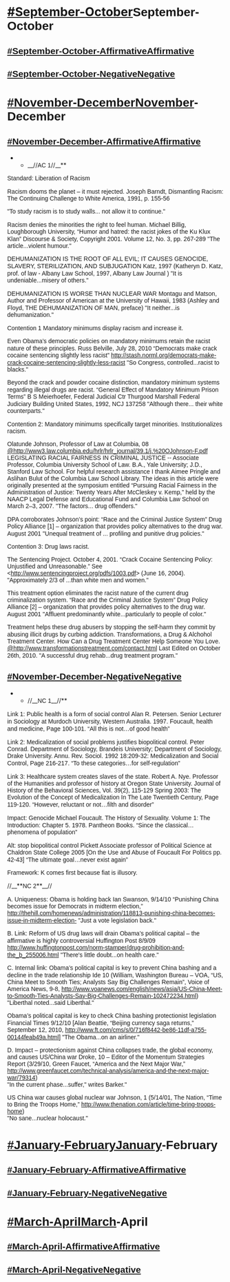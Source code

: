 =[[#September-October]]<span style="font-family: Arial,Helvetica,sans-serif;">September-October</span>= 
==<span style="font-family: Arial,Helvetica,sans-serif;">[[#September-October-Affirmative]]Affirmative</span>== 
==<span style="font-family: Arial,Helvetica,sans-serif;">[[#September-October-Negative]]Negative</span>== 

=<span style="font-family: Arial,Helvetica,sans-serif;">[[#November-December]]November-December</span>= 
==<span style="font-family: Arial,Helvetica,sans-serif;">[[#November-December-Affirmative]]Affirmative</span>== 
**__//<span style="font-family: Arial,Helvetica,sans-serif;">AC 1</span>//__**
<span style="font-family: Arial,Helvetica,sans-serif;">Standard: Liberation of Racism</span>

<span style="font-family: Arial,Helvetica,sans-serif;">Racism dooms the planet – it must rejected.</span>
<span style="font-family: Arial,Helvetica,sans-serif;">Joseph Barndt, Dismantling Racism: The Continuing Challenge to White America, 1991, p. 155-56</span>

<span style="font-family: Arial,Helvetica,sans-serif;">"To study racism is to study walls... not allow it to continue."</span>

<span style="font-family: Arial,Helvetica,sans-serif;">Racism denies the minorities the right to feel human.</span>
<span style="font-family: Arial,Helvetica,sans-serif;">Michael Billig, Loughborough University, “Humor and hatred: the racist jokes of the Ku Klux Klan” Discourse & Society, Copyright 2001. Volume 12, No. 3, pp. 267-289</span>
<span style="font-family: Arial,Helvetica,sans-serif;">"The article...violent humour."</span>

<span style="font-family: Arial,Helvetica,sans-serif;">DEHUMANIZATION IS THE ROOT OF ALL EVIL; IT CAUSES GENOCIDE, SLAVERY, STERILIZATION, AND SUBJUGATION</span>
<span style="font-family: Arial,Helvetica,sans-serif;"> Katz, 1997 (Katheryn D. Katz, prof. of law - Albany Law School, 1997, Albany Law Journal )</span>
<span style="font-family: Arial,Helvetica,sans-serif;"> "It is undeniable...misery of others."</span>

<span style="font-family: Arial,Helvetica,sans-serif;">DEHUMANIZATION IS WORSE THAN NUCLEAR WAR</span>
<span style="font-family: Arial,Helvetica,sans-serif;"> Montagu and Matson, Author and Professor of American at the University of Hawaii, 1983 (Ashley and Floyd, THE DEHUMANIZATION OF MAN, preface)</span>
<span style="font-family: Arial,Helvetica,sans-serif;"> "It neither...is dehumanization."</span>

<span style="font-family: Arial,Helvetica,sans-serif;">Contention 1</span>
<span style="font-family: Arial,Helvetica,sans-serif;">Mandatory minimums display racism and increase it.</span>

<span style="font-family: Arial,Helvetica,sans-serif;">Even Obama’s democratic policies on mandatory minimums retain the racist nature of these principles.</span>
<span style="font-family: Arial,Helvetica,sans-serif;">Russ Belville, July 28, 2010 “Democrats make crack cocaine sentencing slightly less racist” http://stash.norml.org/democrats-make-crack-cocaine-sentencing-slightly-less-racist</span>
<span style="font-family: Arial,Helvetica,sans-serif;">"So Congress, controlled...racist to blacks." </span>

<span style="font-family: Arial,Helvetica,sans-serif;">Beyond the crack and powder cocaine distinction, mandatory minimum systems regarding illegal drugs are racist.</span>
<span style="font-family: Arial,Helvetica,sans-serif;">“General Effect of Mandatory Minimum Prison Terms” B S Meierhoefer, Federal Judicial Ctr Thurgood Marshall Federal Judiciary Building United States, 1992, NCJ 137258</span>
<span style="font-family: Arial,Helvetica,sans-serif;">"Although there... their white counterparts." </span>

<span style="font-family: Arial,Helvetica,sans-serif;">Contention 2:</span>
<span style="font-family: Arial,Helvetica,sans-serif;">Mandatory minimums specifically target minorities. Institutionalizes racism.</span>

<span style="font-family: Arial,Helvetica,sans-serif;">Olatunde Johnson, Professor of Law at Columbia, 08 [[@http://www3.law.columbia.edu/hrlr/hrlr_journal/39.1/j.%20OJohnson-F.pdf]]</span>
<span style="font-family: Arial,Helvetica,sans-serif;">LEGISLATING RACIAL FAIRNESS IN CRIMINAL JUSTICE -- Associate Professor, Columbia University School of Law. B.A., Yale University; J.D., Stanford Law School. For helpful research assistance I thank Aimee Pringle and Aslihan Bulut of the Columbia Law School Library. The ideas in this article were originally presented at the symposium entitled “Pursuing Racial Fairness in the Administration of Justice: Twenty Years After McCleskey v. Kemp,” held by the NAACP Legal Defense and Educational Fund and Columbia Law School on March 2–3, 2007. </span>
<span style="font-family: Arial,Helvetica,sans-serif;"> "The factors... drug offenders." </span>

<span style="font-family: Arial,Helvetica,sans-serif;">DPA corroborates Johnson’s point:</span>
<span style="font-family: Arial,Helvetica,sans-serif;">“Race and the Criminal Justice System” Drug Policy Alliance [1] – organization that provides policy alternatives to the drug war. August 2001</span>
<span style="font-family: Arial,Helvetica,sans-serif;">"Unequal treatment of ... profiling and punitive drug policies."</span>

<span style="font-family: Arial,Helvetica,sans-serif;">Contention 3: </span>
<span style="font-family: Arial,Helvetica,sans-serif;">Drug laws racist.</span>

<span style="font-family: Arial,Helvetica,sans-serif;">The Sentencing Project. October 4, 2001. “Crack Cocaine Sentencing Policy: Unjustified and Unreasonable.” See <http://www.sentencingproject.org/pdfs/1003.pdf> (June 16, 2004). </span>
<span style="font-family: Arial,Helvetica,sans-serif;">"Approximately 2/3 of ...than white men and women."</span>

<span style="font-family: Arial,Helvetica,sans-serif;">This treatment option eliminates the racist nature of the current drug criminalization system. </span>
<span style="font-family: Arial,Helvetica,sans-serif;">“Race and the Criminal Justice System” Drug Policy Alliance [2] – organization that provides policy alternatives to the drug war. August 2001</span>
<span style="font-family: Arial,Helvetica,sans-serif;">"Affluent predominantly white...particularly to people of color."</span>

<span style="font-family: Arial,Helvetica,sans-serif;">Treatment helps these drug abusers by stopping the self-harm they commit by abusing illicit drugs by curbing addiction.</span>
<span style="font-family: Arial,Helvetica,sans-serif;">Transformations, a Drug & Alchohol Treatment Center. How Can a Drug Treatment Center Help Someone You Love. [[@http://www.transformationstreatment.com/contact.html]] Last Edited on October 26th, 2010.</span>
<span style="font-family: Arial,Helvetica,sans-serif;">"A successful drug rehab...drug treatment program."</span>

==<span style="font-family: Arial,Helvetica,sans-serif;">[[#November-December-Negative]]Negative</span>== 
**//__<span style="font-family: Arial,Helvetica,sans-serif;">NC 1</span>__//**
<span style="font-family: Arial,Helvetica,sans-serif;">Link 1: Public health is a form of social control</span>
<span style="font-family: Arial,Helvetica,sans-serif;"> Alan R. Petersen. Senior Lecturer in Sociology at Murdoch University, Western Australia. 1997.</span>
<span style="font-family: Arial,Helvetica,sans-serif;"> Foucault, health and medicine, Page 100-101.</span>
<span style="font-family: Arial,Helvetica,sans-serif;"> “All this is not…of good health”</span>

<span style="font-family: Arial,Helvetica,sans-serif;"> Link 2: Medicalization of social problems justifies biopolitical control.</span>
<span style="font-family: Arial,Helvetica,sans-serif;"> Peter Conrad. Department of Sociology, Brandeis University; Department of Sociology, Drake University. Annu. Rev. Sociol. 1992 18:209-32: Medicalization and Social Control, Page 216-217.</span>
<span style="font-family: Arial,Helvetica,sans-serif;"> “To these categories…for self-regulation”</span>

<span style="font-family: Arial,Helvetica,sans-serif;"> Link 3: Healthcare system creates slaves of the state.</span>
<span style="font-family: Arial,Helvetica,sans-serif;"> Robert A. Nye. Professor of the Humanities and pro­fessor of history at Oregon State University. Journal of History of the Behavioral Sciences, Vol. 39(2), 115-129 Spring 2003: The Evolution of the Concept of Medicalization In The Late Twentieth Century, Page 119-120.</span>
<span style="font-family: Arial,Helvetica,sans-serif;"> “However, reluctant or not…filth and disorder”</span>

<span style="font-family: Arial,Helvetica,sans-serif;"> Impact: Genocide</span>
<span style="font-family: Arial,Helvetica,sans-serif;"> Michael Foucault. The History of Sexuality. Volume 1: The Introduction: Chapter 5. 1978. Pantheon Books.</span>
<span style="font-family: Arial,Helvetica,sans-serif;"> “Since the classical…phenomena of population”</span>

<span style="font-family: Arial,Helvetica,sans-serif;"> Alt: stop biopolitical control</span>
<span style="font-family: Arial,Helvetica,sans-serif;"> Pickett Associate professor of Political Science at Chaldron State College 2005 [On the Use and Abuse of Foucault For Politics pp. 42-43]</span>
<span style="font-family: Arial,Helvetica,sans-serif;"> “The ultimate goal…never exist again”</span>

<span style="font-family: Arial,Helvetica,sans-serif;"> Framework: K comes first because fiat is illusory.</span>

//__**<span style="font-family: Arial,Helvetica,sans-serif;">NC 2</span>**__//

<span style="font-family: Arial,Helvetica,sans-serif;">A. Uniqueness: Obama is holding back </span>
<span style="font-family: Arial,Helvetica,sans-serif;">Ian Swanson, 9/14/10</span>
<span style="font-family: Arial,Helvetica,sans-serif;">“Punishing China becomes issue for Democrats in midterm election,” http://thehill.com/homenews/administration/118813-punishing-china-becomes-issue-in-midterm-election-</span>
<span style="font-family: Arial,Helvetica,sans-serif;">"Just a vote legislation back."</span>

<span style="font-family: Arial,Helvetica,sans-serif;">B. Link: Reform of US drug laws will drain Obama’s political capital – the affirmative is highly controversial</span>
<span style="font-family: Arial,Helvetica,sans-serif;">Huffington Post 8/9/09</span>
<span style="font-family: Arial,Helvetica,sans-serif;">http://www.huffingtonpost.com/norm-stamper/drug-prohibition-and-the_b_255006.html</span>
<span style="font-family: Arial,Helvetica,sans-serif;">"There's little doubt...on health care."</span>

<span style="font-family: Arial,Helvetica,sans-serif;">C. Internal link: Obama’s political capital is key to prevent China bashing and a decline in the trade relationship</span>
<span style="font-family: Arial,Helvetica,sans-serif;">Ide 10 </span>
<span style="font-family: Arial,Helvetica,sans-serif;">(William, Washington Bureau – VOA, “US, China Meet to Smooth Ties; Analysts Say Big Challenges Remain”, Voice of America News, 9-8, [[http://www.voanews.com/english/news/asia/US-China-Meet-to-Smooth-Ties-Analysts-Say-Big-Challenges-Remain-102472234.html]])</span>
<span style="font-family: Arial,Helvetica,sans-serif;">"Liberthal noted...said Liberthal."</span>

<span style="font-family: Arial,Helvetica,sans-serif;">Obama’s political capital is key to check China bashing protectionist legislation</span>
<span style="font-family: Arial,Helvetica,sans-serif;">Financial Times 9/12/10</span>
<span style="font-family: Arial,Helvetica,sans-serif;"> [Alan Beattie, “Beijing currency saga returns,” September 12, 2010, [[http://www.ft.com/cms/s/0/716f8442-be86-11df-a755-00144feab49a.html]]]</span>
<span style="font-family: Arial,Helvetica,sans-serif;">"The Obama...on an airliner."</span>

<span style="display: block; text-align: left;"><span style="font-family: Arial,Helvetica,sans-serif;">D. Impact – protectionism against China collapses trade, the global economy, and causes US/China war
Droke, 10 – Editor of the Momentum Strategies Report (3/29/10, Green Faucet, “America and the Next Major War,” [[http://www.greenfaucet.com/technical-analysis/america-and-the-next-major-war/79314]])</span></span>
<span style="font-family: Arial,Helvetica,sans-serif;"> "In the current phase...suffer," writes Barker."</span>

<span style="display: block; text-align: left;"><span style="font-family: Arial,Helvetica,sans-serif;">US China war causes global nuclear war
Johnson, 1 (5/14/01, The Nation, “Time to Bring the Troops Home,” [[http://www.thenation.com/article/time-bring-troops-home]])</span></span>
<span style="font-family: Arial,Helvetica,sans-serif;">"No sane...nuclear holocaust."</span>




=<span style="font-family: Arial,Helvetica,sans-serif;">[[#January-February]]January-February</span>= 
==<span style="font-family: Arial,Helvetica,sans-serif;">[[#January-February-Affirmative]]Affirmative</span>== 
==<span style="font-family: Arial,Helvetica,sans-serif;">[[#January-February-Negative]]Negative</span>== 

=<span style="font-family: Arial,Helvetica,sans-serif;">[[#March-April]]March-April</span>= 
==<span style="font-family: Arial,Helvetica,sans-serif;">[[#March-April-Affirmative]]Affirmative</span>== 
==<span style="font-family: Arial,Helvetica,sans-serif;">[[#March-April-Negative]]Negative</span>==
